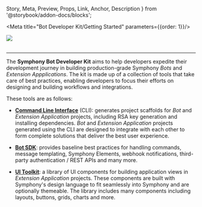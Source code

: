   Story, Meta, Preview, Props, Link, Anchor, Description
} from '@storybook/addon-docs/blocks';

<Meta title="Bot Developer Kit/Getting Started" parameters={{order: 1}}/>

<div style={{ margin: '0 auto', color: 'white' }}>
  <img
    style={{ width: '100%', margin: '0 auto 2em auto' }}
    src="/icon.svg"
  />
  <br />
  <br />

  ---

  The **Symphony Bot Developer Kit** aims to help developers expedite their development
  journey in building production-grade Symphony *Bots* and *Extension Appplications*. The
  kit is made up of a collection of tools that take care of best practices, enabling
  developers to focus their efforts on designing and building workflows and integrations.

  These tools are as follows:
</div>

- **[Command Line Interface](?path=/docs/bot-developer-kit-cli--page)** (CLI): generates
  project scaffolds for *Bot* and *Extension Application* projects, including RSA key
  generation and installing dependencies. *Bot* and *Extension Application* projects
  generated using the CLI are designed to integrate with each other to form complete
  solutions that deliver the best user experience.


- **[Bot SDK](?path=/docs/bot-developer-kit-bot-sdk--page)**: provides baseline best
  practices for handling commands, message templating, Symphony Elements, webhook
  notifications, third-party authentication / REST APIs and many more.


- **[UI Toolkit](?path=/docs/bot-developer-kit-ui-toolkit--page)**: a library of UI
  components for building application views in *Extension Application* projects. These
  components are built with Symphony's design language to fit seamlessly into Symphony and
  are optionally themeable. The library includes many components including layouts,
  buttons, grids, charts and more.
